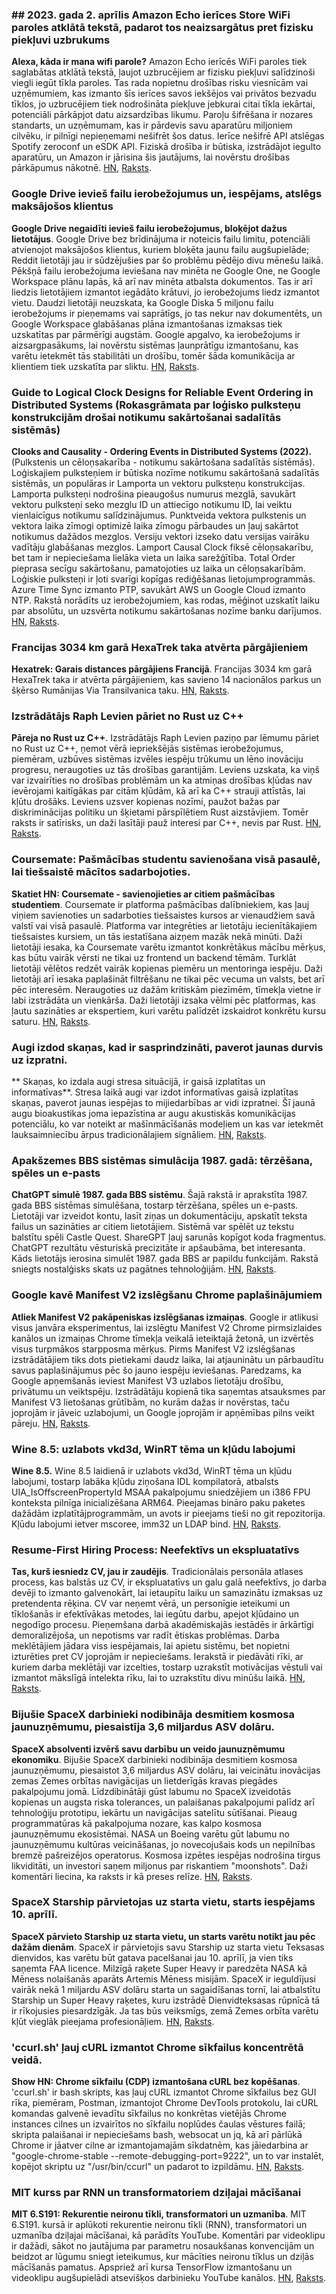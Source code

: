 

<CallToAction />

<Steps>

### ## 2023. gada 2. aprīlis Amazon Echo ierīces Store WiFi paroles atklātā tekstā, padarot tos neaizsargātus pret fizisku piekļuvi uzbrukums

**Alexa, kāda ir mana wifi parole?**
Amazon Echo ierīcēs WiFi paroles tiek saglabātas atklātā tekstā, ļaujot uzbrucējiem ar fizisku piekļuvi salīdzinoši viegli iegūt tīkla paroles. Tas rada nopietnu drošības risku viesnīcām vai uzņēmumiem, kas izmanto šīs ierīces savos iekšējos vai privātos bezvadu tīklos, jo uzbrucējiem tiek nodrošināta piekļuve jebkurai citai tīkla iekārtai, potenciāli pārkāpjot datu aizsardzības likumu. Paroļu šifrēšana ir nozares standarts, un uzņēmumam, kas ir pārdevis savu aparatūru miljoniem cilvēku, ir pilnīgi nepieņemami nešifrēt šos datus. Ierīce nešifrē API atslēgas Spotify zeroconf un eSDK API. Fiziskā drošība ir būtiska, izstrādājot iegulto aparatūru, un Amazon ir jārisina šis jautājums, lai novērstu drošības pārkāpumus nākotnē.
[HN](http://news.ycombinator.com/item?id=35399590), [Raksts](https://dragon863.github.io/blog/alexa.html).

### Google Drive ievieš failu ierobežojumus un, iespējams, atslēgs maksājošos klientus

**Google Drive negaidīti ievieš failu ierobežojumus, bloķējot dažus lietotājus**.
Google Drive bez brīdinājuma ir noteicis failu limitu, potenciāli atvienojot maksājošos klientus, kuriem bloķēta jaunu failu augšupielāde; Reddit lietotāji jau ir sūdzējušies par šo problēmu pēdējo divu mēnešu laikā. Pēkšņā failu ierobežojuma ieviešana nav minēta ne Google One, ne Google Workspace plānu lapās, kā arī nav minēta atbalsta dokumentos. Tas ir arī liedzis lietotājiem izmantot iegādāto krātuvi, jo ierobežojums liedz izmantot vietu. Daudzi lietotāji neuzskata, ka Google Diska 5 miljonu failu ierobežojums ir pieņemams vai saprātīgs, jo tas nekur nav dokumentēts, un Google Workspace glabāšanas plāna izmantošanas izmaksas tiek uzskatītas par pārmērīgi augstām. Google apgalvo, ka ierobežojums ir aizsargpasākums, lai novērstu sistēmas ļaunprātīgu izmantošanu, kas varētu ietekmēt tās stabilitāti un drošību, tomēr šāda komunikācija ar klientiem tiek uzskatīta par sliktu.
[HN](http://news.ycombinator.com/item?id=35397071), [Raksts](https://arstechnica.com/gadgets/2023/03/google-drive-does-a-surprise-rollout-of-file-limits-locking-out-some-users/).

### Guide to Logical Clock Designs for Reliable Event Ordering in Distributed Systems (Rokasgrāmata par loģisko pulksteņu konstrukcijām drošai notikumu sakārtošanai sadalītās sistēmās)

**Clooks and Causality - Ordering Events in Distributed Systems (2022).** (Pulkstenis un cēloņsakarība - notikumu sakārtošana sadalītās sistēmās).
Loģiskajiem pulksteņiem ir būtiska nozīme notikumu sakārtošanā sadalītās sistēmās, un populāras ir Lamporta un vektoru pulksteņu konstrukcijas. Lamporta pulksteņi nodrošina pieaugošus numurus mezglā, savukārt vektoru pulksteņi seko mezglu ID un attiecīgo notikumu ID, lai veiktu vienlaicīgus notikumu salīdzinājumus. Punktveida vektora pulkstenis un vektora laika zīmogi optimizē laika zīmogu pārbaudes un ļauj sakārtot notikumus dažādos mezglos. Versiju vektori izseko datu versijas vairāku vadītāju glabāšanas mezglos. Lamport Causal Clock fiksē cēloņsakarību, bet tam ir nepieciešama lielāka vieta un laika sarežģītība. Total Order pieprasa secīgu sakārtošanu, pamatojoties uz laika un cēloņsakarībām. Loģiskie pulksteņi ir ļoti svarīgi kopīgas rediģēšanas lietojumprogrammās. Azure Time Sync izmanto PTP, savukārt AWS un Google Cloud izmanto NTP. Rakstā norādīts uz ierobežojumiem, kas rodas, mēģinot uzskatīt laiku par absolūtu, un uzsvērta notikumu sakārtošanas nozīme banku darījumos.
[HN](http://news.ycombinator.com/item?id=35399603), [Raksts](https://www.exhypothesi.com/clocks-and-causality/).

### Francijas 3034 km garā HexaTrek taka atvērta pārgājieniem

**Hexatrek: Garais distances pārgājiens Francijā**.
Francijas 3034 km garā HexaTrek taka ir atvērta pārgājieniem, kas savieno 14 nacionālos parkus un šķērso Rumānijas Via Transilvanica taku.
[HN](http://news.ycombinator.com/item?id=35397051), [Raksts](https://en.hexatrek.com).

### Izstrādātājs Raph Levien pāriet no Rust uz C++

**Pāreja no Rust uz C++**.
Izstrādātājs Raph Levien paziņo par lēmumu pāriet no Rust uz C++, ņemot vērā iepriekšējās sistēmas ierobežojumus, piemēram, uzbūves sistēmas izvēles iespēju trūkumu un lēno inovāciju progresu, neraugoties uz tās drošības garantijām. Leviens uzskata, ka viņš var izvairīties no drošības problēmām un ka atmiņas drošības kļūdas nav ievērojami kaitīgākas par citām kļūdām, kā arī ka C++ strauji attīstās, lai kļūtu drošāks. Leviens uzsver kopienas nozīmi, paužot bažas par diskriminācijas politiku un šķietami pārspīlētiem Rust aizstāvjiem. Tomēr raksts ir satīrisks, un daži lasītāji pauž interesi par C++, nevis par Rust.
[HN](http://news.ycombinator.com/item?id=35400047), [Raksts](https://raphlinus.github.io/rust/2023/04/01/rust-to-cpp.html).

### Coursemate: Pašmācības studentu savienošana visā pasaulē, lai tiešsaistē mācītos sadarbojoties.

**Skatiet HN: Coursemate - savienojieties ar citiem pašmācības studentiem**.
Coursemate ir platforma pašmācības dalībniekiem, kas ļauj viņiem savienoties un sadarboties tiešsaistes kursos ar vienaudžiem savā valstī vai visā pasaulē. Platforma var integrēties ar lietotāju iecienītākajiem tiešsaistes kursiem, un tās iestatīšana aizņem mazāk nekā minūti. Daži lietotāji iesaka, ka Coursemate varētu izmantot konkrētākus mācību mērķus, kas būtu vairāk vērsti ne tikai uz frontend un backend tēmām. Turklāt lietotāji vēlētos redzēt vairāk kopienas piemēru un mentoringa iespēju. Daži lietotāji arī iesaka paplašināt filtrēšanu ne tikai pēc vecuma un valsts, bet arī pēc interesēm. Neraugoties uz dažām kritiskām piezīmēm, tīmekļa vietne ir labi izstrādāta un vienkārša. Daži lietotāji izsaka vēlmi pēc platformas, kas ļautu sazināties ar ekspertiem, kuri varētu palīdzēt izskaidrot konkrētu kursu saturu.
[HN](http://news.ycombinator.com/item?id=35398480), [Raksts](https://www.coursem8.com/).

### Augi izdod skaņas, kad ir sasprindzināti, paverot jaunas durvis uz izpratni.

** Skaņas, ko izdala augi stresa situācijā, ir gaisā izplatītas un informatīvas**.
Stresa laikā augi var izdot informatīvas gaisā izplatītas skaņas, paverot jaunas iespējas to mijiedarbības ar vidi izpratnei. Šī jaunā augu bioakustikas joma iepazīstina ar augu akustiskās komunikācijas potenciālu, ko var noteikt ar mašīnmācīšanās modeļiem un kas var ietekmēt lauksaimniecību ārpus tradicionālajiem signāliem.
[HN](http://news.ycombinator.com/item?id=35396156), [Raksts](<https://www.cell.com/cell/fulltext/S0092-8674(23)00262-3>).

### Apakšzemes BBS sistēmas simulācija 1987. gadā: tērzēšana, spēles un e-pasts

**ChatGPT simulē 1987. gada BBS sistēmu**.
Šajā rakstā ir aprakstīta 1987. gada BBS sistēmas simulēšana, tostarp tērzēšana, spēles un e-pasts. Lietotāji var izveidot kontu, lasīt ziņas un dokumentāciju, apskatīt teksta failus un sazināties ar citiem lietotājiem. Sistēmā var spēlēt uz tekstu balstītu spēli Castle Quest. ShareGPT ļauj sarunās kopīgot koda fragmentus. ChatGPT rezultātu vēsturiskā precizitāte ir apšaubāma, bet interesanta. Kāds lietotājs ierosina simulēt 1987. gada BBS ar papildu funkcijām. Rakstā sniegts nostalģisks skats uz pagātnes tehnoloģijām.
[HN](http://news.ycombinator.com/item?id=35396165), [Raksts](https://sharegpt.com/c/ICZsSl7).

### Google kavē Manifest V2 izslēgšanu Chrome paplašinājumiem

**Atliek Manifest V2 pakāpeniskas izslēgšanas izmaiņas**.
Google ir atlikusi visus janvāra eksperimentus, lai izslēgtu Manifest V2 Chrome pirmsizlaides kanālos un izmaiņas Chrome tīmekļa veikalā ieteiktajā žetonā, un izvērtēs visus turpmākos starpposma mērķus. Pirms Manifest V2 izslēgšanas izstrādātājiem tiks dots pietiekami daudz laika, lai atjauninātu un pārbaudītu savus paplašinājumus pēc šo jauno iespēju ieviešanas. Paredzams, ka Google apņemšanās ieviest Manifest V3 uzlabos lietotāju drošību, privātumu un veiktspēju. Izstrādātāju kopienā tika saņemtas atsauksmes par Manifest V3 lietošanas grūtībām, no kurām dažas ir novērstas, taču joprojām ir jāveic uzlabojumi, un Google joprojām ir apņēmības pilns veikt pāreju.
[HN](http://news.ycombinator.com/item?id=35402698), [Raksts](https://groups.google.com/a/chromium.org/g/chromium-extensions/c/zQ77HkGmK9E/m/HjaaCIG-BQAJ).

### Wine 8.5: uzlabots vkd3d, WinRT tēma un kļūdu labojumi

**Wine 8.5.**
Wine 8.5 laidienā ir uzlabots vkd3d, WinRT tēma un kļūdu labojumi, tostarp labāka kļūdu ziņošana IDL kompilatorā, atbalsts UIA_IsOffscreenPropertyId MSAA pakalpojumu sniedzējiem un i386 FPU konteksta pilnīga inicializēšana ARM64. Pieejamas bināro paku paketes dažādām izplatītājprogrammām, un avots ir pieejams tieši no git repozitorija. Kļūdu labojumi ietver mscoree, imm32 un LDAP bind.
[HN](http://news.ycombinator.com/item?id=35398643), [Raksts](https://www.winehq.org/announce/8.5).

### Resume-First Hiring Process: Neefektīvs un ekspluatatīvs

**Tas, kurš iesniedz CV, jau ir zaudējis**.
Tradicionālais personāla atlases process, kas balstās uz CV, ir ekspluatatīvs un galu galā neefektīvs, jo darba devēji to izmanto galvenokārt, lai ietaupītu laiku un samazinātu izmaksas uz pretendenta rēķina. CV var neņemt vērā, un personīgie ieteikumi un tīklošanās ir efektīvākas metodes, lai iegūtu darbu, apejot kļūdaino un negodīgo procesu. Pieņemšana darbā akadēmiskajās iestādēs ir ārkārtīgi demoralizējoša, un nepotisms var radīt ētiskas problēmas. Darba meklētājiem jādara viss iespējamais, lai apietu sistēmu, bet nopietni izturēties pret CV joprojām ir nepieciešams. Ierakstā ir piedāvāti rīki, ar kuriem darba meklētāji var izcelties, tostarp uzrakstīt motivācijas vēstuli vai izmantot mākslīgā intelekta rīku, lai to uzrakstītu divu minūšu laikā.
[HN](http://news.ycombinator.com/item?id=35397271), [Raksts](https://www.residentcontrarian.com/p/he-who-submits-a-resume-has-already).

### Bijušie SpaceX darbinieki nodibināja desmitiem kosmosa jaunuzņēmumu, piesaistīja 3,6 miljardus ASV dolāru.

**SpaceX absolventi izvērš savu darbību un veido jaunuzņēmumu ekonomiku**.
Bijušie SpaceX darbinieki nodibināja desmitiem kosmosa jaunuzņēmumu, piesaistot 3,6 miljardus ASV dolāru, lai veicinātu inovācijas zemas Zemes orbītas navigācijas un lietderīgās kravas piegādes pakalpojumu jomā. Līdzdibinātāji gūst labumu no SpaceX izveidotās kopienas un augsta riska tolerances, un palaišanas pakalpojumi palīdz arī tehnoloģiju prototipu, iekārtu un navigācijas satelītu sūtīšanai. Pieaug programmatūras kā pakalpojuma nozare, kas kalpo kosmosa jaunuzņēmumu ekosistēmai. NASA un Boeing varētu gūt labumu no jaunuzņēmumu kultūras veicināšanas, jo novecojušais kods un nepilnības bremzē pašreizējos operatorus. Kosmosa izpētes iespējas nodrošina tirgus likviditāti, un investori saņem miljonus par riskantiem "moonshots". Daži komentāri liecina, ka raksts ir kā preses relīze.
[HN](http://news.ycombinator.com/item?id=35404823), [Raksts](https://interactive.satellitetoday.com/via/april-2023/how-spacex-alums-are-branching-out-and-shaping-the-startup-economy/).

### SpaceX Starship pārvietojas uz starta vietu, starts iespējams 10. aprīlī.

**SpaceX pārvieto Starship uz starta vietu, un starts varētu notikt jau pēc dažām dienām**.
SpaceX ir pārvietojis savu Starship uz starta vietu Teksasas dienvidos, kas varētu būt gatava pacelšanai jau 10. aprīlī, ja vien tiks saņemta FAA licence. Milzīgā raķete Super Heavy ir paredzēta NASA kā Mēness nolaišanās aparāts Artemis Mēness misijām. SpaceX ir ieguldījusi vairāk nekā 1 miljardu ASV dolāru starta un sagaidīšanas tornī, lai atbalstītu Starship un Super Heavy raķetes, kuru izstrādē Dienvidteksasas rūpnīcā tā ir rīkojusies piesardzīgāk. Ja tas būs veiksmīgs, zemā Zemes orbīta varētu kļūt vieglāk pieejama profesionāļiem.
[HN](http://news.ycombinator.com/item?id=35405030), [Raksts](https://arstechnica.com/science/2023/04/spacex-moves-starship-to-launch-site-and-liftoff-could-be-just-days-away/).

### 'ccurl.sh' ļauj cURL izmantot Chrome sīkfailus koncentrētā veidā.

**Show HN: Chrome sīkfailu (CDP) izmantošana cURL bez kopēšanas**.
'ccurl.sh' ir bash skripts, kas ļauj cURL izmantot Chrome sīkfailus bez GUI rīka, piemēram, Postman, izmantojot Chrome DevTools protokolu, lai cURL komandas galvenē ievadītu sīkfailus no konkrētas vietējās Chrome instances cilnes un izvairītos no sīkfailu noplūdes čaulas vēstures failā; skripta palaišanai ir nepieciešams bash, websocat un jq, kā arī pārlūkā Chrome ir jāatver cilne ar izmantojamajām sīkdatnēm, kas jāiedarbina ar "google-chrome-stable --remote-debugging-port=9222", un to var instalēt, kopējot skriptu uz "/usr/bin/ccurl" un padarot to izpildāmu.
[HN](http://news.ycombinator.com/item?id=35399218), [Raksts](https://github.com/fipso/ccurl.sh).

### MIT kurss par RNN un transformatoriem dziļajai mācīšanai

**MIT 6.S191: Rekurentie neironu tīkli, transformatori un uzmanība**.
MIT 6.S191. kursā ir aplūkoti rekurentie neironu tīkli (RNN), transformatori un uzmanība dziļajai mācīšanai, kā parādīts YouTube. Komentāri par videoklipu ir dažādi, sākot no jautājuma par parametru nosaukšanas konvencijām un beidzot ar lūgumu sniegt ieteikumus, kur mācīties neironu tīklus un dziļās mācīšanās pamatus. Apspriež arī kursa TensorFlow izmantošanu un videoklipu augšupielādi atsevišķos darbinieku YouTube kanālos.
[HN](http://news.ycombinator.com/item?id=35405338), [Raksts](https://www.youtube.com/watch?v=ySEx_Bqxvvo).

</Steps>
